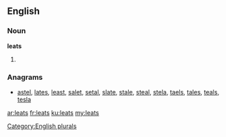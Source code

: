 ==English==

===Noun===
'''leats'''

# {{plural of|[[leat]]}}

===Anagrams===
* [[astel#English|astel]], [[lates#English|lates]], [[least#English|least]], [[salet#English|salet]], [[setal#English|setal]], [[slate#English|slate]], [[stale#English|stale]], [[steal#English|steal]], [[stela#English|stela]], [[taels#English|taels]], [[tales#English|tales]], [[teals#English|teals]], [[tesla#English|tesla]]

[[Category:English plurals]]

[[ar:leats]]
[[fr:leats]]
[[ku:leats]]
[[my:leats]]